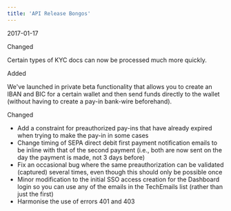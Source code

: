 ```yaml
---  
title: 'API Release Bongos'  
---  
```

<span class="date">2017-01-17</span>  
  
  
<div class="pill pill-blue">Changed</div>
  

Certain types of KYC docs can now be processed much more quickly.  
<div class="pill pill-green">Added</div>  
  

We've launched in private beta functionality that allows you to create an IBAN and BIC for a certain wallet and then send funds directly to the wallet (without having to create a pay-in bank-wire beforehand).  
<div class="pill pill-blue">Changed</div>
  
- Add a constraint for preauthorized pay-ins that have already expired when trying to make the pay-in in some cases  
- Change timing of SEPA direct debit first payment notification emails to be inline with that of the second payment (i.e., both are now sent on the day the payment is made, not 3 days before)  
- Fix an occasional bug where the same preauthorization can be validated (captured) several times, even though this should only be possible once  
- Minor modification to the initial SSO access creation for the Dashboard login so you can use any of the emails in the TechEmails list (rather than just the first)  
- Harmonise the use of errors 401 and 403
